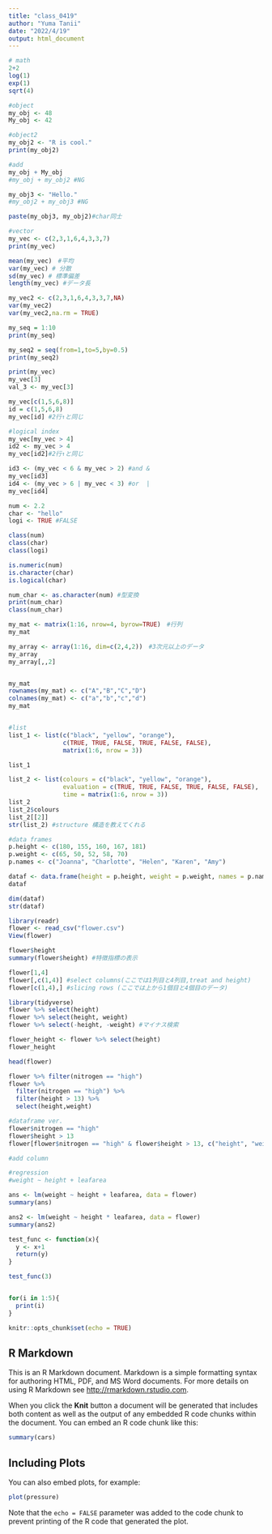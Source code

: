 ```yaml
---
title: "class_0419"
author: "Yuma Tanii"
date: "2022/4/19"
output: html_document
---
```

```r
# math
2+2
log(1)
exp(1)
sqrt(4)
```
```r

#object
my_obj <- 48
My_obj <- 42

#object2
my_obj2 <- "R is cool."
print(my_obj2)

#add
my_obj + My_obj
#my_obj + my_obj2 #NG

my_obj3 <- "Hello."
#my_obj2 + my_obj3 #NG

paste(my_obj3, my_obj2)#char同士

```
```r
#vector
my_vec <- c(2,3,1,6,4,3,3,7)
print(my_vec)

mean(my_vec)　#平均
var(my_vec) # 分散
sd(my_vec) # 標準偏差
length(my_vec) #データ長

my_vec2 <- c(2,3,1,6,4,3,3,7,NA)
var(my_vec2)
var(my_vec2,na.rm = TRUE)

my_seq = 1:10
print(my_seq)

my_seq2 = seq(from=1,to=5,by=0.5)
print(my_seq2)
```

```r
print(my_vec)
my_vec[3]
val_3 <- my_vec[3]

my_vec[c(1,5,6,8)]
id = c(1,5,6,8)
my_vec[id] #2行↑と同じ

#logical index
my_vec[my_vec > 4]
id2 <- my_vec > 4
my_vec[id2]#2行↑と同じ

id3 <- (my_vec < 6 & my_vec > 2) #and &
my_vec[id3]
id4 <- (my_vec > 6 | my_vec < 3) #or  |
my_vec[id4]
```

```r
num <- 2.2
char <- "hello"
logi <- TRUE #FALSE

class(num)
class(char)
class(logi)

is.numeric(num)
is.character(char)
is.logical(char)

num_char <- as.character(num) #型変換
print(num_char)
class(num_char)
```

```r
my_mat <- matrix(1:16, nrow=4, byrow=TRUE)　#行列
my_mat

my_array <- array(1:16, dim=c(2,4,2))　#3次元以上のデータ
my_array
my_array[,,2]


my_mat
rownames(my_mat) <- c("A","B","C","D")
colnames(my_mat) <- c("a","b","c","d")
my_mat


#list
list_1 <- list(c("black", "yellow", "orange"),
               c(TRUE, TRUE, FALSE, TRUE, FALSE, FALSE),
               matrix(1:6, nrow = 3))

list_1

list_2 <- list(colours = c("black", "yellow", "orange"), 
               evaluation = c(TRUE, TRUE, FALSE, TRUE, FALSE, FALSE), 
               time = matrix(1:6, nrow = 3))
list_2
list_2$colours
list_2[[2]]
str(list_2) #structure 構造を教えてくれる

#data frames
p.height <- c(180, 155, 160, 167, 181)
p.weight <- c(65, 50, 52, 58, 70)
p.names <- c("Joanna", "Charlotte", "Helen", "Karen", "Amy")

dataf <- data.frame(height = p.height, weight = p.weight, names = p.names)
dataf

dim(dataf)
str(dataf)
```

```r
library(readr)
flower <- read_csv("flower.csv")
View(flower)

```

```r
flower$height
summary(flower$height) #特徴指標の表示

flower[1,4]
flower[,c(1,4)] #select columns(ここでは1列目と4列目,treat and height)
flower[c(1,4),] #slicing rows (ここでは上から1個目と4個目のデータ)
```

```r
library(tidyverse)
flower %>% select(height)
flower %>% select(height, weight)
flower %>% select(-height, -weight) #マイナス検索

flower_height <- flower %>% select(height)
flower_height

head(flower)

flower %>% filter(nitrogen == "high")
flower %>%
  filter(nitrogen == "high") %>%
  filter(height > 13) %>%
  select(height,weight)

#dataframe ver.
flower$nitrogen == "high"
flower$height > 13
flower[flower$nitrogen == "high" & flower$height > 13, c("height", "weight")]

#add column
```


```r
#regression
#weight ~ height + leafarea

ans <- lm(weight ~ height + leafarea, data = flower)
summary(ans)

ans2 <- lm(weight ~ height * leafarea, data = flower)
summary(ans2)
```

```r
test_func <- function(x){
  y <- x+1
  return(y)
}

test_func(3)


for(i in 1:5){
  print(i)
}

```


```r
knitr::opts_chunk$set(echo = TRUE)
```

## R Markdown

This is an R Markdown document. Markdown is a simple formatting syntax for authoring HTML, PDF, and MS Word documents. For more details on using R Markdown see <http://rmarkdown.rstudio.com>.

When you click the **Knit** button a document will be generated that includes both content as well as the output of any embedded R code chunks within the document. You can embed an R code chunk like this:

```r
summary(cars)
```

## Including Plots

You can also embed plots, for example:

```r
plot(pressure)
```

Note that the `echo = FALSE` parameter was added to the code chunk to prevent printing of the R code that generated the plot.
